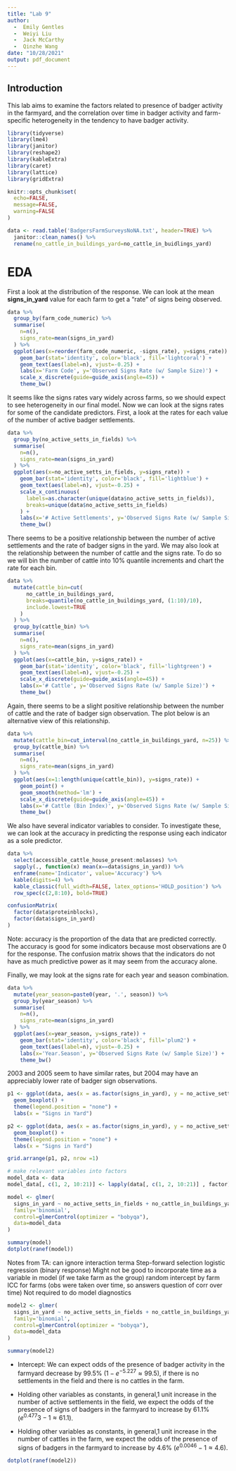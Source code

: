 ```yaml
---
title: "Lab 9"
author: 
  -  Emily Gentles
  -  Weiyi Liu
  -  Jack McCarthy
  -  Qinzhe Wang
date: "10/28/2021"
output: pdf_document
---
```



## Introduction

This lab aims to examine the factors related to presence of badger activity in the farmyard, and the correlation over time in badger activity and farm-specific heterogeneity in the tendency to have badger activity.

```r
library(tidyverse)
library(lme4)
library(janitor)
library(reshape2)
library(kableExtra)
library(caret)
library(lattice)
library(gridExtra)

knitr::opts_chunk$set(
  echo=FALSE,
  message=FALSE,
  warning=FALSE
)
```

```r
data <- read.table('BadgersFarmSurveysNoNA.txt', header=TRUE) %>%
  janitor::clean_names() %>%
  rename(no_cattle_in_buildings_yard=no_cattle_in_buidlings_yard)
```
# EDA

First a look at the distribution of the response. We can look at the mean 
__signs_in_yard__ value for each farm to get a "rate" of signs being observed.

```r
data %>%
  group_by(farm_code_numeric) %>%
  summarise(
    n=n(),
    signs_rate=mean(signs_in_yard)
  ) %>%
  ggplot(aes(x=reorder(farm_code_numeric, -signs_rate), y=signs_rate)) +
    geom_bar(stat='identity', color='black', fill='lightcoral') +
    geom_text(aes(label=n), vjust=-0.25) +
    labs(x='Farm Code', y='Observed Signs Rate (w/ Sample Size)') +
    scale_x_discrete(guide=guide_axis(angle=45)) +
    theme_bw()
```

It seems like the signs rates vary widely across farms, so we should expect to 
see heterogeneity in our final model. Now we can look at the signs rates for 
some of the candidate predictors. First, a look at the rates for each value of 
the number of active badger settlements.

```r
data %>%
  group_by(no_active_setts_in_fields) %>%
  summarise(
    n=n(),
    signs_rate=mean(signs_in_yard)
  ) %>%
  ggplot(aes(x=no_active_setts_in_fields, y=signs_rate)) +
    geom_bar(stat='identity', color='black', fill='lightblue') +
    geom_text(aes(label=n), vjust=-0.25) +
    scale_x_continuous(
      labels=as.character(unique(data$no_active_setts_in_fields)), 
      breaks=unique(data$no_active_setts_in_fields)
    ) +
    labs(x='# Active Settlements', y='Observed Signs Rate (w/ Sample Size)') +
    theme_bw()
```

There seems to be a positive relationship between the number of active 
settlements and the rate of badger signs in the yard. We may also look at the 
relationship between the number of cattle and the signs rate. To do so we will 
bin the number of cattle into 10% quantile increments and chart the rate for 
each bin.

```r
data %>%
  mutate(cattle_bin=cut(
      no_cattle_in_buildings_yard,
      breaks=quantile(no_cattle_in_buildings_yard, (1:10)/10),
      include.lowest=TRUE
    )
  ) %>%
  group_by(cattle_bin) %>%
  summarise(
    n=n(),
    signs_rate=mean(signs_in_yard)
  ) %>%
  ggplot(aes(x=cattle_bin, y=signs_rate)) +
    geom_bar(stat='identity', color='black', fill='lightgreen') +
    geom_text(aes(label=n), vjust=-0.25) +
    scale_x_discrete(guide=guide_axis(angle=45)) +
    labs(x='# Cattle', y='Observed Signs Rate (w/ Sample Size)') +
    theme_bw()
```

Again, there seems to be a slight positive relationship between the number of 
cattle and the rate of badger sign observation. The plot below is an alternative 
view of this relationship.

```r
data %>%
  mutate(cattle_bin=cut_interval(no_cattle_in_buildings_yard, n=25)) %>%
  group_by(cattle_bin) %>%
  summarise(
    n=n(),
    signs_rate=mean(signs_in_yard)
  ) %>%
  ggplot(aes(x=1:length(unique(cattle_bin)), y=signs_rate)) +
    geom_point() +
    geom_smooth(method='lm') +
    scale_x_discrete(guide=guide_axis(angle=45)) +
    labs(x='# Cattle (Bin Index)', y='Observed Signs Rate (w/ Sample Size)') +
    theme_bw()
```

We also have several indicator variables to consider. To investigate these, we 
can look at the accuracy in predicting the response using each indicator as a 
sole predictor.

```r
data %>%
  select(accessible_cattle_house_present:molasses) %>%
  sapply(., function(x) mean(x==data$signs_in_yard)) %>%
  enframe(name='Indicator', value='Accuracy') %>%
  kable(digits=4) %>%
  kable_classic(full_width=FALSE, latex_options='HOLD_position') %>%
  row_spec(c(2,8:10), bold=TRUE)
```

```r
confusionMatrix(
  factor(data$proteinblocks), 
  factor(data$signs_in_yard)
)
```

Note: accuracy is the proportion of the data that are predicted correctly.
The accuracy is good for some indicators because most observations are 0 for the 
response. The confusion matrix shows that the indicators do not have as much 
predictive power as it may seem from the accuracy alone.

Finally, we may look at the signs rate for each year and season combination.

```r
data %>%
  mutate(year_season=paste0(year, '.', season)) %>%
  group_by(year_season) %>%
  summarise(
    n=n(),
    signs_rate=mean(signs_in_yard)
  ) %>%
  ggplot(aes(x=year_season, y=signs_rate)) +
    geom_bar(stat='identity', color='black', fill='plum2') +
    geom_text(aes(label=n), vjust=-0.25) +
    labs(x='Year.Season', y='Observed Signs Rate (w/ Sample Size)') +
    theme_bw()
```

2003 and 2005 seem to have similar rates, but 2004 may have an appreciably 
lower rate of badger sign observations.


```r
p1 <- ggplot(data, aes(x = as.factor(signs_in_yard), y = no_active_setts_in_fields, fill = signs_in_yard)) + 
  geom_boxplot() + 
  theme(legend.position = "none") + 
  labs(x = "Signs in Yard")

p2 <- ggplot(data, aes(x = as.factor(signs_in_yard), y = no_active_setts_in_fields, fill = signs_in_yard)) + 
  geom_boxplot() + 
  theme(legend.position = "none") + 
  labs(x = "Signs in Yard")

grid.arrange(p1, p2, nrow =1)

```





```r
# make relevant variables into factors
model_data <- data
model_data[, c(1, 2, 10:21)] <- lapply(data[, c(1, 2, 10:21)] , factor)

model <- glmer(
  signs_in_yard ~ no_active_setts_in_fields + no_cattle_in_buildings_yard + year + (1 | farm_code_numeric),
  family='binomial',
  control=glmerControl(optimizer = "bobyqa"),
  data=model_data
)

summary(model)
dotplot(ranef(model))
```


Notes from TA:
can ignore interaction terma
Step-forward selection
logistic regression (binary response)
Might not be good to incorporate time as a variable in model (if we take farm as the group)
random intercept by farm
ICC for farms (obs were taken over time, so answers question of corr over time)
Not required to do model diagnostics


```r
model2 <- glmer(
  signs_in_yard ~ no_active_setts_in_fields + no_cattle_in_buildings_yard + (1 | farm_code_numeric),
  family='binomial',
  control=glmerControl(optimizer = "bobyqa"),
  data=model_data
)

summary(model2)

```


* Intercept: We can expect odds of the presence of badger activity in the farmyard decrease by 99.5%  ($1-e^{-5.227} \approx  99.5%$), if there is no settlements in the field and there is no cattles in the farm.

* Holding other variables as constants, in general,1 unit increase in the number of active settlements in the field, we expect the odds of the presence of signs of badgers in the farmyard to increase by 61.1%  ($e^{0.477}3 -1 \approx  61.1%$).

* Holding other variables as constants, in general,1 unit increase in the number of cattles in the farm, we expect the odds of the presence of signs of badgers in the farmyard to increase by 4.6%  ($e^{0.0046} -1 \approx  4.6%$).





```r

dotplot(ranef(model2))
```





